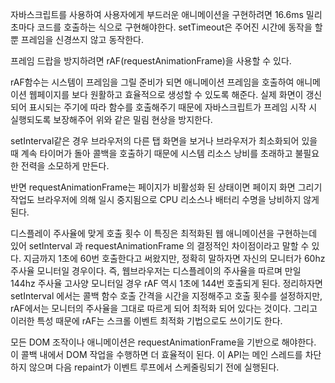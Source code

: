 자바스크립트를 사용하여 사용자에게 부드러운 애니메이션을 구현하려면 16.6ms 밀리초마다 코드를 호출하는 식으로 구현해야한다.
setTimeout은 주어진 시간에 동작을 할 뿐 프레임을 신경쓰지 않고 동작한다.

프레임 드랍을 방지하려면 rAF(requestAnimationFrame)을 사용할 수 있다.

rAF함수는 시스템이 프레임을 그릴 준비가 되면 애니메이션 프레임을 호출하여 애니메이션 웹페이지를 보다 원활하고 효율적으로
생성할 수 있도록 해준다. 실제 화면이 갱신되어 표시되는 주기에 따라 함수를 호출해주기 때문에 자바스크립트가 프레임 시작 시 실행되도록
보장해주어 위와 같은 밀림 현상을 방지한다.

setInterval같은 경우 브라우저의 다른 탭 화면을 보거나 브라우저가 최소화되어 있을 때 계속 타이머가 돌아 콜백을 호출하기 때문에
시스템 리소스 낭비를 초래하고 불필요한 전력을 소모하게 만든다.

반면 requestAnimationFrame는 페이지가 비활성화 된 상태이면 페이지 화면 그리기 작업도 브라우저에 의해 일시 중지됨으로 CPU 리소스나 배터리 수명을 낭비하지 않게 된다.

디스플레이 주사율에 맞게 호출 횟수
이 특징은 최적화된 웹 애니메이션을 구현하는데 있어 setInterval 과 requestAnimationFrame 의 결정적인 차이점이라고 말할 수 있다.
지금까지 1초에 60번 호출한다고 써왔지만, 정확히 말하자면 자신의 모니터가 60hz 주사율 모니터일 경우이다.
즉, 웹브라우저는 디스플레이의 주사율을 따르며 만일 144hz 주사율 고사양 모니터일 경우 rAF 역시 1초에 144번 호출되게 된다.
정리하자면 setInterval 에서는 콜백 함수 호출 간격을 시간을 지정해주고 호출 횟수를 설정하지만, rAF에서는 모니터의 주사율을 그대로 따르게 되어 최적화 되어 있다는 것이다.
그리고 이러한 특성 때문에 rAF는 스크롤 이벤트 최적화 기법으로도 쓰이기도 한다.

모든 DOM 조작이나 애니메이션은 requestAnimationFrame을 기반으로 해야한다. 이 콜백 내에서 DOM 작업을 수행하면
더 효율적이 된다. 이 API는 메인 스레드를 차단하지 않으며 다음 repaint가 이벤트 루프에서 스케줄링되기 전에 실행된다.
